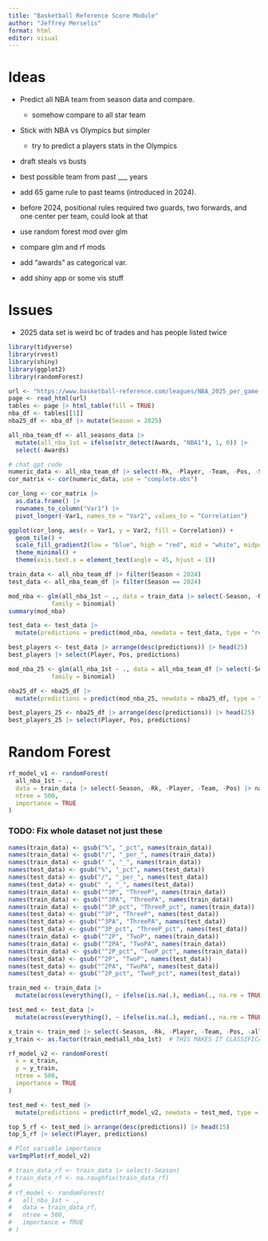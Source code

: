 ```yaml
---
title: "Basketball Reference Score Module"
author: "Jeffrey Merselis"
format: html
editor: visual
---
```


# Ideas
* Predict all NBA team from season data and compare. 
  * somehow compare to all star team
* Stick with NBA vs Olympics but simpler
  * try to predict a players stats in the Olympics 
* draft steals vs busts
* best possible team from past ___ years

* add 65 game rule to past teams (introduced in 2024).
* before 2024, positional rules required two guards, two forwards, and one center per team, could look at that
* use random forest mod over glm
* compare glm and rf mods
* add "awards" as categorical var.
* add shiny app or some vis stuff

# Issues
* 2025 data set is weird bc of trades and has people listed twice

```r
library(tidyverse)
library(rvest)
library(shiny)
library(ggplot2)
library(randomForest)
```

```r
url <- "https://www.basketball-reference.com/leagues/NBA_2025_per_game.html"
page <- read_html(url)
tables <- page |> html_table(fill = TRUE)
nba_df <- tables[[1]]
nba25_df <- nba_df |> mutate(Season = 2025)
```

```r
all_nba_team_df <- all_seasons_data |>
  mutate(all_nba_1st = ifelse(str_detect(Awards, "NBA1"), 1, 0)) |>
  select(-Awards)
```

```r
# chat gpt code
numeric_data <- all_nba_team_df |> select(-Rk, -Player, -Team, -Pos, -Season)
cor_matrix <- cor(numeric_data, use = "complete.obs") 

cor_long <- cor_matrix |> 
  as.data.frame() |> 
  rownames_to_column("Var1") |> 
  pivot_longer(-Var1, names_to = "Var2", values_to = "Correlation")

ggplot(cor_long, aes(x = Var1, y = Var2, fill = Correlation)) +
  geom_tile() +
  scale_fill_gradient2(low = "blue", high = "red", mid = "white", midpoint = 0) +
  theme_minimal() +
  theme(axis.text.x = element_text(angle = 45, hjust = 1))
```

```r
train_data <- all_nba_team_df |> filter(Season < 2024)
test_data <- all_nba_team_df |> filter(Season == 2024)
```

```r
mod_nba <- glm(all_nba_1st ~ ., data = train_data |> select(-Season, -Rk, -Player, -Team, -Pos),
            family = binomial)
summary(mod_nba)
```

```r
test_data <- test_data |> 
  mutate(predictions = predict(mod_nba, newdata = test_data, type = "response"))

best_players <- test_data |> arrange(desc(predictions)) |> head(25)
best_players |> select(Player, Pos, predictions)
```

```r
mod_nba_25 <- glm(all_nba_1st ~ ., data = all_nba_team_df |> select(-Season, -Rk, -Player, -Team, -Pos),
            family = binomial)

nba25_df <- nba25_df |> 
  mutate(predictions = predict(mod_nba_25, newdata = nba25_df, type = "response"))

best_players_25 <- nba25_df |> arrange(desc(predictions)) |> head(25)
best_players_25 |> select(Player, Pos, predictions)
```

# Random Forest 

```r
rf_model_v1 <- randomForest(
  all_nba_1st ~ .,
  data = train_data |> select(-Season, -Rk, -Player, -Team, -Pos) |> na.omit(),  
  ntree = 500,
  importance = TRUE
)
```

### TODO: Fix whole dataset not just these

```r
names(train_data) <- gsub("%", "_pct", names(train_data))
names(train_data) <- gsub("/", "_per_", names(train_data))
names(train_data) <- gsub(" ", "_", names(train_data))
names(test_data) <- gsub("%", "_pct", names(test_data))
names(test_data) <- gsub("/", "_per_", names(test_data))
names(test_data) <- gsub(" ", "_", names(test_data))
names(train_data) <- gsub("^3P", "ThreeP", names(train_data))
names(train_data) <- gsub("^3PA", "ThreePA", names(train_data))
names(train_data) <- gsub("^3P_pct", "ThreeP_pct", names(train_data))
names(test_data) <- gsub("^3P", "ThreeP", names(test_data))
names(test_data) <- gsub("^3PA", "ThreePA", names(test_data))
names(test_data) <- gsub("^3P_pct", "ThreeP_pct", names(test_data))
names(train_data) <- gsub("^2P", "TwoP", names(train_data))
names(train_data) <- gsub("^2PA", "TwoPA", names(train_data))
names(train_data) <- gsub("^2P_pct", "TwoP_pct", names(train_data))
names(test_data) <- gsub("^2P", "TwoP", names(test_data))
names(test_data) <- gsub("^2PA", "TwoPA", names(test_data))
names(test_data) <- gsub("^2P_pct", "TwoP_pct", names(test_data))
```

```r
train_med <- train_data |>
  mutate(across(everything(), ~ ifelse(is.na(.), median(., na.rm = TRUE), .)))

test_med <- test_data |>
  mutate(across(everything(), ~ ifelse(is.na(.), median(., na.rm = TRUE), .)))

x_train <- train_med |> select(-Season, -Rk, -Player, -Team, -Pos, -all_nba_1st)
y_train <- as.factor(train_med$all_nba_1st)  # THIS MAKES IT CLASSIFICATION
```

```r
rf_model_v2 <- randomForest(
  x = x_train,
  y = y_train,
  ntree = 500,
  importance = TRUE
)
```

```r
test_med <- test_med |>
  mutate(predictions = predict(rf_model_v2, newdata = test_med, type = "prob")[,2])

top_5_rf <- test_med |> arrange(desc(predictions)) |> head(15)
top_5_rf |> select(Player, predictions)
```

```r
# Plot variable importance
varImpPlot(rf_model_v2)
```

```r
# train_data_rf <- train_data |> select(-Season)
# train_data_rf <- na.roughfix(train_data_rf)
# 
# rf_model <- randomForest(
#   all_nba_1st ~ .,
#   data = train_data_rf,
#   ntree = 500,
#   importance = TRUE
# )
```









